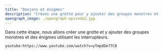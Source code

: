 ```yaml
---
title: "Donjons et énigmes"
description: "Créons une grotte pour y ajouter des groupes monstres et des énigmes avec les interrupteurs."
opengraph_image: ./opengraph-episode2.jpg
---
```


Dans cette étape, nous allons créer une grotte et y ajouter des groupes monstres et des énigmes utilisant les interrupteurs.

`youtube:https://www.youtube.com/watch?v=yTmpdDe77C8`
